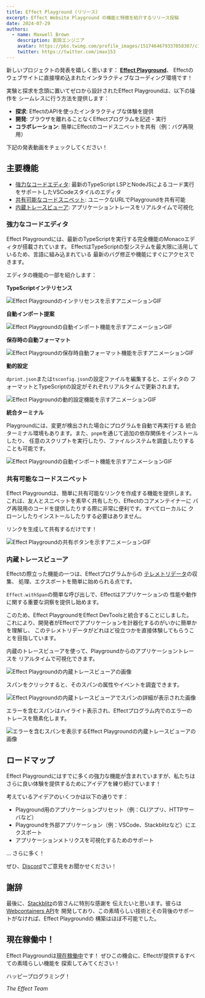 ```yaml
---
title: Effect Playground (リリース)
excerpt: Effect Website Playground の機能と特徴を紹介するリリース投稿
date: 2024-07-29
authors:
  - name: Maxwell Brown
    description: 創設エンジニア
    avatar: https://pbs.twimg.com/profile_images/1517464679337058307/cIB1-Gkx_400x400.jpg
    twitter: https://twitter.com/imax153
---
```


新しいプロジェクトの発表を嬉しく思います： [**Effect Playground**](https://effect.website/play)、
Effectのウェブサイトに直接埋め込まれたインタラクティブなコーディング環境です！

実験と探求を念頭に置いてゼロから設計されたEffect Playgroundは、以下の操作を
シームレスに行う方法を提供します：

- **探求**: EffectのAPIを使ったインタラクティブな体験を提供
- **開発**: ブラウザを離れることなくEffectプログラムを記述・実行
- **コラボレーション**: 簡単にEffectのコードスニペットを共有（例：バグ再現用）

下記の発表動画をチェックしてください！

<YouTube url="https://www.youtube.com/embed/zrMY9r9CRoc?si=NSCEz1nS44_FOr6Y" />

## 主要機能

- [強力なコードエディタ](#強力なコードエディタ): 最新のTypeScript LSPとNodeJSによるコード実行をサポートしたVSCodeスタイルのエディタ
- [共有可能なコードスニペット](#共有可能なコードスニペット): ユニークなURLでPlaygroundを共有可能
- [内蔵トレースビューア](#内蔵トレースビューア): アプリケーショントレースをリアルタイムで可視化

### 強力なコードエディタ

Effect Playgroundには、最新のTypeScriptを実行する完全機能のMonacoエディタが搭載されています。
EffectはTypeScriptの型システムを最大限に活用しているため、言語に組み込まれている
最新のバグ修正や機能にすぐにアクセスできます。

エディタの機能の一部を紹介します：

**TypeScriptインテリセンス**

<img
  src="/images/blog/0035-playground-release/intellisense.gif"
  alt="Effect Playgroundのインテリセンスを示すアニメーションGIF"
/>

**自動インポート提案**

<img
  src="/images/blog/0035-playground-release/auto-imports.gif"
  alt="Effect Playgroundの自動インポート機能を示すアニメーションGIF"
/>

**保存時の自動フォーマット**

<img
  src="/images/blog/0035-playground-release/format-on-save.gif"
  alt="Effect Playgroundの保存時自動フォーマット機能を示すアニメーションGIF"
/>

**動的設定**

`dprint.json`または`tsconfig.json`の設定ファイルを編集すると、エディタの
フォーマットとTypeScriptの設定がそれぞれリアルタイムで更新されます。

<img
  src="/images/blog/0035-playground-release/dynamic-configuration.gif"
  alt="Effect Playgroundの動的設定機能を示すアニメーションGIF"
/>

**統合ターミナル**

Playgroundには、変更が検出された場合にプログラムを自動で再実行する
統合ターミナル環境もあります。また、`pnpm`を通じて追加の依存関係をインストールしたり、
任意のスクリプトを実行したり、ファイルシステムを調査したりすることも可能です。

<img
  src="/images/blog/0035-playground-release/terminal.gif"
  alt="Effect Playgroundの自動インポート機能を示すアニメーションGIF"
/>

### 共有可能なコードスニペット

Effect Playgroundは、簡単に共有可能なリンクを作成する機能を提供します。
これは、友人とスニペットを素早く共有したり、Effectのコアメンテイナーに
バグ再現用のコードを提供したりする際に非常に便利です。すべてローカルに
クローンしたりインストールしたりする必要はありません。

リンクを生成して共有するだけです！

<img
  src="/images/blog/0035-playground-release/share.gif"
  alt="Effect Playgroundの共有ボタンを示すアニメーションGIF"
/>

### 内蔵トレースビューア

Effectの際立った機能の一つは、Effectプログラムからの
[テレメトリデータ](https://effect.website/docs/guides/observability/telemetry)の収集、
処理、エクスポートを簡単に始められる点です。

`Effect.withSpan`の簡単な呼び出しで、Effectはアプリケーションの
性能や動作に関する重要な洞察を提供し始めます。

このため、Effect PlaygroundをEffect DevToolsと統合することにしました。
これにより、開発者がEffectでアプリケーションを計器化するのがいかに簡単かを理解し、
このテレメトリデータがどれほど役立つかを直接体験してもらうことを目指しています。

内蔵のトレースビューアを使って、Playgroundからのアプリケーショントレースを
リアルタイムで可視化できます。

<img
  src="/images/blog/0035-playground-release/trace-viewer.png"
  alt="Effect Playgroundの内蔵トレースビューアの画像"
/>

スパンをクリックすると、そのスパンの属性やイベントを調査できます。

<img
  src="/images/blog/0035-playground-release/span-details.png"
  alt="Effect Playgroundの内蔵トレースビューアでスパンの詳細が表示された画像"
/>

エラーを含むスパンはハイライト表示され、Effectプログラム内でのエラーの
トレースを簡素化します。

<img
  src="/images/blog/0035-playground-release/span-errors.png"
  alt="エラーを含むスパンを表示するEffect Playgroundの内蔵トレースビューアの画像"
/>

## ロードマップ

Effect Playgroundにはすでに多くの強力な機能が含まれていますが、私たちは
さらに良い体験を提供するためにアイデアを練り続けています！

考えているアイデアのいくつかは以下の通りです：

- Playground用のアプリケーションプリセット（例：CLIアプリ、HTTPサーバなど）
- Playgroundを外部アプリケーション（例：VSCode、Stackblitzなど）にエクスポート
- アプリケーションメトリクスを可視化するためのサポート

... さらに多く！

ぜひ、[Discord](https://discord.gg/effect-ts)でご意見をお聞かせください！

## 謝辞

最後に、[Stackblitz](https://stackblitz.com)の皆さんに特別な感謝を
伝えたいと思います。彼らは[Webcontainers API](https://webcontainers.io)を
開発しており、この素晴らしい技術とその背後のサポートがなければ、Effect Playgroundの
構築はほぼ不可能でした。

## 現在稼働中！

Effect Playgroundは[現在稼働中](https://effect.website/play)です！
ぜひこの機会に、Effectが提供するすべての素晴らしい機能を
探索してみてください！

ハッピープログラミング！

_The Effect Team_